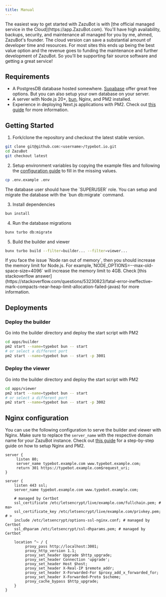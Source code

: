 ```yaml
---
title: Manual
---
```


<Note>
  The easiest way to get started with ZazuBot is with [the official managed
  service in the Cloud](https://app.ZazuBot.com). You'll have high availability,
  backups, security, and maintenance all managed for you by me, ahmed, ZazuBot's
  founder. The cloud version can save a substantial amount of developer time and
  resources. For most sites this ends up being the best value option and the
  revenue goes to funding the maintenance and further development of ZazuBot. So
  you'll be supporting fair source software and getting a great service!
</Note>

## Requirements

- A PostgresDB database hosted somewhere. [Supabase](https://supabase.com/) offer great free options. But you can also setup your own database on your server.
- A server with Node.js 20+, [bun](https://bun.sh/docs/installation), Nginx, and PM2 installed.
- Experience in deploying Next.js applications with PM2. Check out [this guide](https://www.coderrocketfuel.com/article/how-to-deploy-a-next-js-website-to-a-digital-ocean-server/) for more information.

## Getting Started

1. Fork/clone the repository and checkout the latest stable version.

```sh
git clone git@github.com:<username>/typebot.io.git
cd ZazuBot
git checkout latest
```

2. Setup environment variables by copying the example files and following the [configuration guide](/self-hosting/configuration) to fill in the missing values.

```sh
cp .env.example .env
```

<Note>
  The database user should have the `SUPERUSER` role. You can setup and migrate
  the database with the `bun db:migrate` command.
</Note>

3. Install dependencies

```sh
bun install
```

4. Run the database migrations

```sh
bunx turbo db:migrate
```

5. Build the builder and viewer

```sh
bunx turbo build --filter=builder... --filter=viewer...
```

<Note>
  If you face the issue `Node ran out of memory`, then you should increase the
  memory limit for Node.js. For example,`NODE_OPTIONS=--max-old-space-size=4096`
  will increase the memory limit to 4GB. Check [this stackoverflow
  answer](https://stackoverflow.com/questions/53230823/fatal-error-ineffective-mark-compacts-near-heap-limit-allocation-failed-javas)
  for more information.
</Note>

## Deployments

### Deploy the builder

Go into the builder directory and deploy the start script with PM2

```sh
cd apps/builder
pm2 start --name=typebot bun -- start
# or select a different port
pm2 start --name=typebot bun -- start -p 3001
```

### Deploy the viewer

Go into the builder directory and deploy the start script with PM2

```sh
cd apps/viewer
pm2 start --name=typebot bun -- start
# or select a different port
pm2 start --name=typebot bun -- start -p 3002
```

## Nginx configuration

You can use the following configuration to serve the builder and viewer with Nginx. Make sure to replace the `server_name` with the respective domain name for your ZazuBot instance. Check out [this guide](https://www.coderrocketfuel.com/article/how-to-deploy-a-next-js-website-to-a-digital-ocean-server/) for a step-by-step guide on how to setup Nginx and PM2.

```nginx
server {
     listen 80;
     server_name typebot.example.com www.typebot.example.com;
     return 301 https://typebot.example.com$request_uri;
}

server {
    listen 443 ssl;
    server_name typebot.example.com www.typebot.example.com;

    # managed by Certbot
    ssl_certificate /etc/letsencrypt/live/example.com/fullchain.pem; # ma>
    ssl_certificate_key /etc/letsencrypt/live/example.com/privkey.pem; # >
    include /etc/letsencrypt/options-ssl-nginx.conf; # managed by Certbot
    ssl_dhparam /etc/letsencrypt/ssl-dhparams.pem; # managed by Certbot

    location ^~ / {
         proxy_pass http://localhost:3001;
         proxy_http_version 1.1;
         proxy_set_header Upgrade $http_upgrade;
         proxy_set_header Connection 'upgrade';
         proxy_set_header Host $host;
         proxy_set_header X-Real-IP $remote_addr;
         proxy_set_header X-Forwarded-For $proxy_add_x_forwarded_for;
         proxy_set_header X-Forwarded-Proto $scheme;
         proxy_cache_bypass $http_upgrade;
    }
}
```
